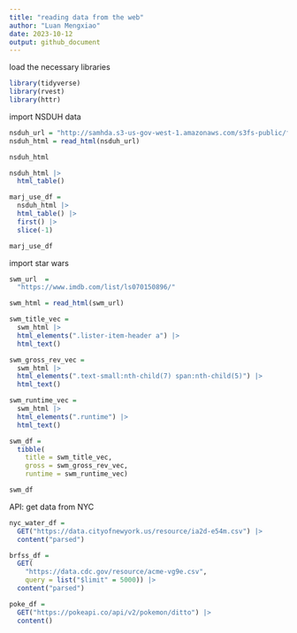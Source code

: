 ```yaml
---
title: "reading data from the web"
author: "Luan Mengxiao"
date: 2023-10-12
output: github_document
---
```


load the necessary libraries

```r
library(tidyverse)
library(rvest)
library(httr)
```

import NSDUH data

```r
nsduh_url = "http://samhda.s3-us-gov-west-1.amazonaws.com/s3fs-public/field-uploads/2k15StateFiles/NSDUHsaeShortTermCHG2015.htm"
nsduh_html = read_html(nsduh_url)

nsduh_html
```

```r
nsduh_html |>
  html_table()
```

```r
marj_use_df = 
  nsduh_html |>
  html_table() |>
  first() |>
  slice(-1)

marj_use_df
```

import star wars

```r
swm_url  = 
  "https://www.imdb.com/list/ls070150896/"

swm_html = read_html(swm_url)
```

```r
swm_title_vec = 
  swm_html |>
  html_elements(".lister-item-header a") |>
  html_text()

swm_gross_rev_vec = 
  swm_html |>
  html_elements(".text-small:nth-child(7) span:nth-child(5)") |>
  html_text()

swm_runtime_vec = 
  swm_html |>
  html_elements(".runtime") |>
  html_text()

swm_df = 
  tibble(
    title = swm_title_vec,
    gross = swm_gross_rev_vec,
    runtime = swm_runtime_vec)

swm_df
```

API: get data from NYC

```r
nyc_water_df = 
  GET("https://data.cityofnewyork.us/resource/ia2d-e54m.csv") |>
  content("parsed")
```

```r
brfss_df = 
  GET(
    "https://data.cdc.gov/resource/acme-vg9e.csv",
    query = list("$limit" = 5000)) |>
  content("parsed")
```

```r
poke_df = 
  GET("https://pokeapi.co/api/v2/pokemon/ditto") |>
  content()
```

